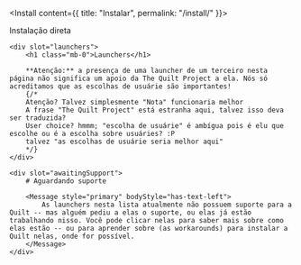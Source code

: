 
<Install content={{ title: "Instalar", permalink: "/install/" }}>
    <div slot="direct">
        Instalação direta
    </div>

    <div slot="launchers">
        <h1 class="mb-0">Launchers</h1>

		**Atenção:** a presença de uma launcher de um terceiro nesta página não significa um apoio da The Quilt Project a ela. Nós só acreditamos que as escolhas de usuárie são importantes!
		{/*
		Atenção? Talvez simplesmente "Nota" funcionaria melhor
		A frase "The Quilt Project" está estranha aqui, talvez isso deva ser traduzida?
		User choice? hmmm; "escolha de usuárie" é ambígua pois é elu que escolhe ou é a escolha sobre usuáries? :P
		talvez "as escolhas de usuárie seria melhor aqui"
		*/}
	</div>

    <div slot="awaitingSupport">
        # Aguardando suporte

        <Message style="primary" bodyStyle="has-text-left">
			As launchers nesta lista atualmente não possuem suporte para a Quilt -- mas alguém pediu a elas o suporte, ou elas já estão trabalhando nisso. Você pode clicar nelas para saber mais sobre como elas estão -- ou para aprender sobre (as workarounds) para instalar a Quilt nelas, onde for possível.
		</Message>
    </div>
</Install>
